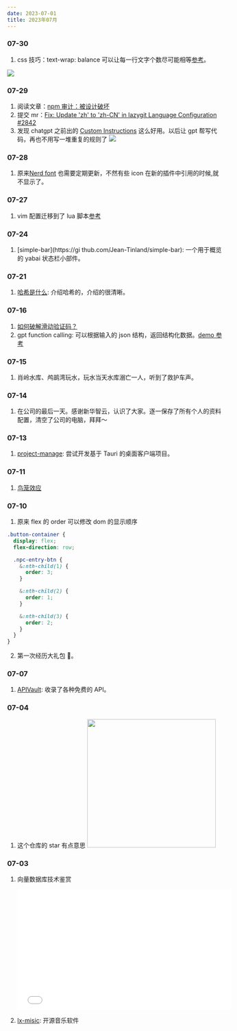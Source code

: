 ```yaml
---
date: 2023-07-01
title: 2023年07月
---
```


### 07-30

1. css 技巧：text-wrap: balance 可以让每一行文字个数尽可能相等[参考](https://www.zhangxinxu.com/wordpress/2023/07/css-text-wrap-balance/)。

<Image src="https://raw.githubusercontent.com/smile618/imgs/main/static202307300917809.png" />

### 07-29

1. 阅读文章：[npm 审计：被设计破坏](https://overreacted.io/npm-audit-broken-by-design/)
2. 提交 mr：[Fix: Update 'zh' to 'zh-CN' in lazygit Language Configuration #2842](https://github.com/jesseduffield/lazygit/pull/2842)
3. 发现 chatgpt 之前出的 [Custom Instructions](https://openai.com/blog/custom-instructions-for-chatgpt) 这么好用。以后让 gpt 帮写代码，再也不用写一堆重复的规则了
   <Image src="https://raw.githubusercontent.com/smile618/imgs/main/static202307292310310.png" />

### 07-28

1. 原来[Nerd font](../docs/files/Nerd-font.mdx) 也需要定期更新，不然有些 icon 在新的插件中引用的时候,就不显示了。

### 07-27

1. vim 配置迁移到了 lua 脚本[参考](https://github.com/theniceboy/nvim)

### 07-24

1. [simple-bar](https://gi thub.com/Jean-Tinland/simple-bar): 一个用于概览的 yabai 状态栏小部件。<Badge github="https://github.com/Jean-Tinland/simple-bar" />

### 07-21

1. [哈希是什么](https://samwho.dev/hashing/): 介绍哈希的，介绍的很清晰。<Badge rate="5" />

### 07-16

1. [如何破解滑动验证码？](https://mp.weixin.qq.com/s/iK_JkVRrh5vIRBjnQbDOyw)
2. gpt function calling: 可以根据输入的 json 结构，返回结构化数据。[demo 参考](https://github.com/mefengl/vscode-i-dont-care-about-commit-message/blob/main/src/extension.ts)

### 07-15

1. 肖岭水库、鸬鹚湾玩水，玩水当天水库溺亡一人，听到了救护车声。

### 07-14

1. 在公司的最后一天。感谢新华智云，认识了大家。逐一保存了所有个人的资料配置，清空了公司的电脑，拜拜～

### 07-13

1. [project-manage](https://github.com/try-to-fly/project-manage): 尝试开发基于 Tauri 的桌面客户端项目。<Badge github="https://github.com/try-to-fly/project-manage" />

### 07-11

1. [鸟笼效应](https://zhuanlan.zhihu.com/p/111806929)

### 07-10

1. 原来 flex 的 order 可以修改 dom 的显示顺序

```scss
.button-container {
  display: flex;
  flex-direction: row;

  .npc-entry-btn {
    &:nth-child(1) {
      order: 3;
    }

    &:nth-child(2) {
      order: 1;
    }

    &:nth-child(3) {
      order: 2;
    }
  }
}
```

2. 第一次经历大礼包 🎁。

### 07-07

1. [APIVault](https://apivault.dev/): 收录了各种免费的 API。<Badge github="https://github.com/Exifly/ApiVault" />

### 07-04

1. 这个仓库的 star 有点意思
   <Image
     width="300px"
     src="https://raw.githubusercontent.com/smile618/imgs/main/static202307041749572.png"
   />

### 07-03

1.  向量数据库技术鉴赏

    <iframe
      src="//player.bilibili.com/player.html?aid=657871684&bvid=BV11a4y1c7SW&cid=1180306684&page=1"
      scrolling="no"
      border="0"
      frameborder="no"
      framespacing="0"
      allowfullscreen="true"
      width="500px"
      height="282px"
    ></iframe>

2.  [lx-misic](https://github.com/lyswhut/lx-music-desktop): 开源音乐软件